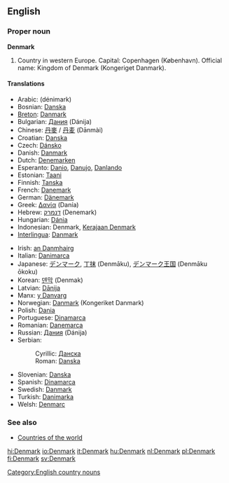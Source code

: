 {{wikipedia}}
==English==
===Proper noun===
'''Denmark'''

# Country in western Europe. Capital: Copenhagen (København). Official name: Kingdom of Denmark (Kongeriget Danmark).

====Translations====
{{top}}
*Arabic: {{ARchar|[[دانمارك]]}} (dénimark)
*Bosnian: [[Danska#Bosnian|Danska]] {{f}}
*[[Breton]]: [[Danmark]]
*Bulgarian: [[Дания]] (Dánija) {{f}}
*Chinese: [[丹麥]] / [[丹麦]] (Dānmài)
*Croatian: [[Danska#Croatian|Danska]] {{f}}
*Czech: [[Dánsko]]
*Danish: [[Danmark]]
*Dutch: [[Denemarken]]
*Esperanto: [[Danio]], [[Danujo]], [[Danlando]]
*Estonian: [[Taani]]
*Finnish: [[Tanska]]
*French: [[Danemark]] {{m}}
*German: [[Dänemark]]
*Greek: [[Δανία]] (Danía) {{f}}
*Hebrew: [[דנמרק]] (Denemark)
*Hungarian: [[Dánia]]
*Indonesian: Denmark, [[Kerajaan Denmark]]
*[[Interlingua]]: [[Danmark]]
{{mid}}
*Irish: [[an Danmhairg]] {{f}}
*Italian: [[Danimarca]]
*Japanese: [[デンマーク]], [[丁抹]] (Denmāku), [[デンマーク]][[王国]] (Denmāku ōkoku)
*Korean: [[덴막]] (Denmak)
*Latvian: [[Dānija]] {{f}}
*Manx: [[y Danvarg]]
*Norwegian: [[Danmark]] (Kongeriket Danmark)
*Polish: [[Dania]] {{f}}
*Portuguese: [[Dinamarca]] {{f}}
*Romanian: [[Danemarca]] {{f}}
*Russian: [[Дания]] (Dánija) {{f}}
*Serbian:
*:Cyrillic: [[Данска#Serbian|Данска]] {{f}}
*:Roman: [[Danska#Serbian|Danska]] {{f}}
*Slovenian: [[Danska#Slovene|Danska]] {{f}}
*Spanish: [[Dinamarca]] {{f}}
*Swedish: [[Danmark]]
*Turkish: [[Danimarka]]
*Welsh: [[Denmarc]] {{f}}
{{bottom}}

===See also===
*[[Countries of the world]]

[[Category:English country nouns]]

[[hi:Denmark]]
[[io:Denmark]]
[[it:Denmark]]
[[hu:Denmark]]
[[nl:Denmark]]
[[pl:Denmark]]
[[fi:Denmark]]
[[sv:Denmark]]